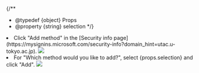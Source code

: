 
{/**
  * @typedef {object} Props
  * @property {string} selection
  */}

<li>
  Click "Add method" in the  [Security info page](https://mysignins.microsoft.com/security-info?domain_hint=utac.u-tokyo.ac.jp).
  <img src={altAddMethod.src} />
</li>
<li>
  For "Which method would you like to add?", select {props.selection} and click "Add".
  <img src={altAddMethodPullDown.src} />
</li>
